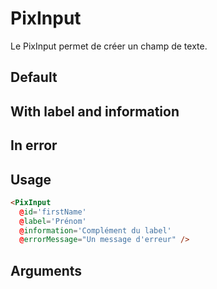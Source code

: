 

<Meta
  title='Form/Input'
  component='PixInput'
  decorators={[centered]}
  argTypes={stories.argTypes}
/>

# PixInput

Le PixInput permet de créer un champ de texte.


## Default

<Canvas>
  <Story name='PixInput' story={stories.Default} height={100} />
</Canvas>

## With label and information

<Canvas>
  <Story story={stories.input} height={100} />
</Canvas>

## In error

<Canvas>
  <Story story={stories.inError} height={130} />
</Canvas>

## Usage

```html
<PixInput
  @id='firstName'
  @label='Prénom'
  @information='Complément du label'
  @errorMessage="Un message d'erreur" />
```

## Arguments

<ArgsTable story="PixInput" />
